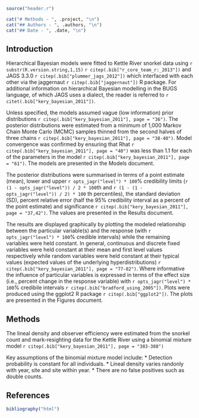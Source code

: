 ```r
source("header.r")
```

```r
cat("# Methods - ", .project, "\n")
cat("## Authors - ", .authors, "\n")
cat("## Date - ", .date, "\n")
```

## Introduction

Hierarchical Bayesian models were fitted to Kettle River snorkel data  using `r substr(R.version.string,1,15)` `r citep(.bib["r_core_team_r:_2013"])`
and JAGS 3.3.0 
`r citep(.bib["plummer_jags_2012"])` which interfaced with each other via the 
jaggernaut `r citep(.bib["jaggernaut"])` R package. For additional information 
on hierarchical Bayesian modelling in the BUGS language, of which JAGS uses a 
dialect, the reader is referred to `r citet(.bib["kery_bayesian_2011"])`.

Unless specified, the models assumed vague (low information) prior distributions `r citep(.bib["kery_bayesian_2011"], page = "36")`. The posterior distributions were estimated from a minimum of 1,000 Markov Chain Monte Carlo (MCMC) samples thinned from the second halves of three chains `r citep(.bib["kery_bayesian_2011"], page = "38-40")`. Model convergence was confirmed by ensuring that Rhat `r citep(.bib["kery_bayesian_2011"], page = "40")` was less than 1.1 for each of the parameters in the model `r citep(.bib["kery_bayesian_2011"], page = "61")`. The models are presented in the Models document.

The posterior distributions were summarised in terms of a point estimate (mean), lower and upper `r opts_jagr("level") * 100`% credibility limits (`r (1 - opts_jagr("level")) / 2 * 100`th and 
`r (1 - (1 - opts_jagr("level")) / 2) * 100` th percentiles), the standard deviation (SD), percent relative error (half the 95% credibility interval as a percent of the point estimate) and significance `r citep(.bib["kery_bayesian_2011"], page = "37,42")`.
The values are presented in the Results document.


The results are displayed 
graphically by plotting the modeled relationship between the particular 
variable(s) and the response (with `r opts_jagr("level") * 100`% 
credible intervals) while the 
remaining variables were held constant. In general, 
continuous and discrete fixed variables were held constant at their mean and 
first level values respectively while random variables were held constant at their 
typical values (expected values of the underlying hyperdistributions) 
`r citep(.bib["kery_bayesian_2011"], page = "77-82")`. Where informative the influence of particular variables is expressed in terms 
of the effect size (i.e., percent change in the response variable) with 
`r opts_jagr("level") * 100`% credibile intervals 
`r citep(.bib["bradford_using_2005"])`. Plots were produced using the ggplot2 R package `r citep(.bib["ggplot2"])`.
The plots are presented in the Figures document.


## Methods

The lineal density and observer efficiency were estimated from the snorkel count
and mark-resighting data for the Kettle River using a binomial mixture model `r citep(.bib["kery_bayesian_2011"], page = "383-388")`

Key assumptions of the binomial mixture model include:
* Detection probability is constant for all individuals.
* Lineal density varies randonly with year, site and site within year.
* There are no false positives such as double counts.

## References

```r
bibliography("html")
```
